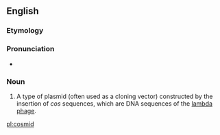 ==English==

===Etymology===
{{blend|cos|plasmid|lang=en}}

===Pronunciation===
* {{a|US}} {{IPA|ˈkɑzmɪd|lang=en}}

===Noun===
{{en-noun}}
{{wikipedia}}

# {{lb|en|genetics}} A type of plasmid (often used as a cloning vector) constructed by the insertion of ''cos'' sequences, which are DNA sequences of the [[lambda phage]].

[[pl:cosmid]]